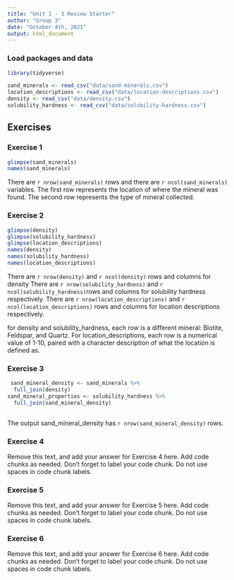```yaml
---
title: "Unit 1 - 3 Review Starter"
author: "Group 3"
date: "October 4th, 2021"
output: html_document
---
```


### Load packages and data

```r
library(tidyverse) 
```

```r
sand_minerals <- read_csv("data/sand-minerals.csv")
location_descriptions <- read_csv("data/location-descriptions.csv")
density <- read_csv("data/density.csv")
solubility_hardness <- read_csv("data/solubility-hardness.csv")
```

## Exercises

### Exercise 1

```r
glimpse(sand_minerals)
names(sand_minerals)
```
There are `r nrow(sand_minerals)` rows and there are `r ncol(sand_minerals)` variables.
The first row represents the location of where the mineral was found. The second row represents the type of mineral collected.

### Exercise 2

```r
glimpse(density)
glimpse(solubility_hardness)
glimpse(location_descriptions)
names(density)
names(solubility_hardness)
names(location_descriptions)
```
There are `r nrow(density)` and `r ncol(density)` rows and columns for density
There are `r nrow(solubility_hardness)` and `r ncol(solubility_hardness)`rows and columns for solubility hardness respectively.
There are `r nrow(location_descriptions)` and `r ncol(location_descriptions)` rows and columns for location descriptions respectively.

for density and solubility_hardness, each row is a different mineral: Biotite, Feldspar, and Quartz. For location_descriptions, each row is a numerical value of 1-10, paired with a character description of what the location is defined as.

### Exercise 3

```r
 sand_mineral_density <- sand_minerals %>% 
  full_join(density)
sand_mineral_properties <- solubility_hardness %>%
  full_join(sand_mineral_density)
 
```
The output sand_mineral_density has `r nrow(sand_mineral_density)` rows.

### Exercise 4

Remove this text, and add your answer for Exercise 4 here.
Add code chunks as needed.
Don't forget to label your code chunk.
Do not use spaces in code chunk labels.

### Exercise 5

Remove this text, and add your answer for Exercise 5 here.
Add code chunks as needed.
Don't forget to label your code chunk.
Do not use spaces in code chunk labels.

### Exercise 6

Remove this text, and add your answer for Exercise 6 here.
Add code chunks as needed.
Don't forget to label your code chunk.
Do not use spaces in code chunk labels.
